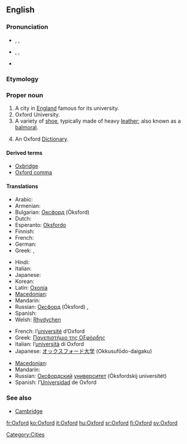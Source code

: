 ==English==

===Pronunciation===
* {{a|UK}} {{enPR|ŏks'fəd}}, {{IPA|/ˈɒksfəd/}}, {{SAMPA|/"Qksf@d/}}
* {{a|US}} {{enPR|äks'fərd}}, {{IPA|/ˈɑksfɚd/}}, {{SAMPA|/"Aksf@`d/}}
* {{audio|En-uk-Oxford.ogg|Audio (UK)}}

===Etymology===
{{term|Oxenaforda||[[oxen]] [[ford]]}}

===Proper noun===
{{en-proper noun}}
{{wikipedia}}

# A city in [[England]] famous for its university.
# Oxford University.
# A variety of [[shoe]], typically made of heavy [[leather]]; also known as a [[balmoral]].
# {{context|by ellipsis}} An Oxford [[dictionary|Dictionary]].

====Derived terms====
* [[Oxbridge]]
* [[Oxford comma]]

====Translations====
{{trans-top|city}}
* Arabic: {{t|ar|أوكسفورد|m|tr='uksfuurd|sc=Arab}}
* Armenian: {{t-|hy|Օքսֆորդ|tr=Òk'sford}}
* Bulgarian: [[Оксфорд]] (Óksford) {{m}}
* Dutch: {{t-|nl|Oxford}}
* Esperanto: [[Oksfordo]]
* Finnish: {{t+|fi|Oxford}}
* French: {{t+|fr|Oxford}}
* German: {{t-|de|Oxford}}
* Greek: {{t+|el|Οξφόρδη}},  {{t|el|Οξφόρδη|tr=Oxfórdi̱|sc=Grek}}
{{trans-mid}}
* Hindi: {{t|hi|ऑक्सफ़ोर्ड|tr=ŏksfōrḍ|sc=Deva}}
* Italian: {{t+|it|Oxford}}
* Japanese: {{t+|ja|オックスフォード|tr=Okkusufōdo}}
* Korean: {{t|ko|옥스포드|tr=Ogseupodeu|sc=Kore}}
* Latin: [[Oxonia]]
* [[Macedonian]]: {{t|mk|Оксфорд|m|tr=Óksford}}
* Mandarin: {{t|cmn|牛津|tr=Niújīn|sc=Hani}}
* Russian: [[Оксфорд]] (Óksford) {{m}},  {{t|ru|Оксфорд|m|tr=Óksford|sc=Cyrl}}
* Spanish: {{t-|es|Oxford}}
* Welsh: [[Rhydychen]]
{{trans-bottom}}

{{trans-top|university}}
* French: l’[[université]] d’Oxford {{f}}
* Greek: [[Πανεπιστήμιο της Οξφόρδης]]
* Italian: l’[[università]] di Oxford {{f}}
* Japanese: [[オックスフォード]][[大学]] (Okkusufōdo-daigaku)
{{trans-mid}}
* [[Macedonian]]: {{t|mk|Оксфордски универзитет|m|tr=Óksfordski univerzitét}}
* Mandarin: {{t|cmn|牛津大学 |tr=Niújīndàxué|sc=Hani}}
* Russian: [[Оксфордский]] [[университет]] (Óksfordskij universitét) {{m}}
* Spanish: l’[[Universidad]] de Oxford {{f}}
{{trans-bottom}}

===See also===
* [[Cambridge]]

[[Category:Cities]]

[[fr:Oxford]]
[[ko:Oxford]]
[[it:Oxford]]
[[hu:Oxford]]
[[sr:Oxford]]
[[fi:Oxford]]
[[sv:Oxford]]